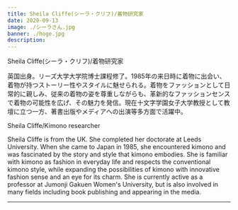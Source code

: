 ```yaml
---
title: Sheila Cliffe(シーラ・クリフ)/着物研究家
date: 2020-09-13
image: ./シーラさん.jpg
banner: ./hoge.jpg
description: 
---
```


<th>Sheila Cliffe(シーラ・クリフ)/着物研究家</th>


英国出身。リーズ大学大学院博士課程修了。1985年の来日時に着物に出会い、着物が持つストーリー性やスタイルに魅せられる。着物をファッションとして日常的に親しみ、従来の着物の姿を尊重しながらも、革新的なファッションセンスで着物の可能性を広げ、その魅力を発信。現在十文字学園女子大学教授として教壇に立つ一方、著書出版やメディアへの出演等多方面で活躍中。


<Row>
<th>Sheila Cliffe/Kimono researcher</th>

Sheila Cliffe is from the UK. She completed her doctorate at Leeds University. When she came to Japan in 1985, she encountered kimono and was fascinated by the story and style that kimono embodies. She is familiar with kimono as fashion in everyday life and respects the conventional kimono style, while expanding the possibilities of kimono with innovative fashion sense and an eye for its charm. She is currently active as a professor at Jumonji Gakuen Women's University, but is also involved in many fields including book publishing and appearing in the media.
</Row>

---

